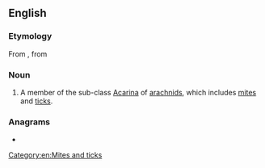 ==English==

===Etymology===
From {{etyl|NL.|en}}, from {{etyl|grc|en}} {{m|grc|ἀκαρί||mite}}

===Noun===
{{en-noun}}

# {{lb|en|zoology}} A member of the sub-class [[Acarina]] of [[arachnid]]s, which includes [[mite]]s and [[tick]]s.

===Anagrams===
* {{anagrams|en|Arcadian|aracanid|arcadian}}

[[Category:en:Mites and ticks]]